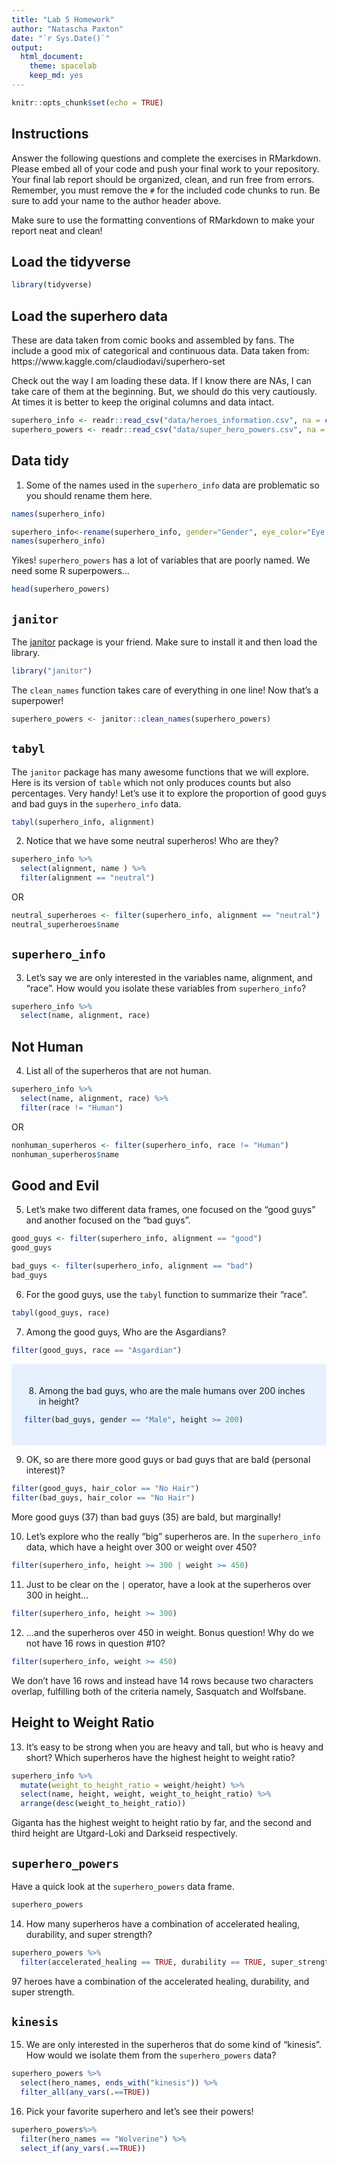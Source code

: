 ```yaml
---
title: "Lab 5 Homework"
author: "Natascha Paxton"
date: "`r Sys.Date()`"
output:
  html_document: 
    theme: spacelab
    keep_md: yes
---
```


```r
knitr::opts_chunk$set(echo = TRUE)
```

## Instructions
Answer the following questions and complete the exercises in RMarkdown. Please embed all of your code and push your final work to your repository. Your final lab report should be organized, clean, and run free from errors. Remember, you must remove the `#` for the included code chunks to run. Be sure to add your name to the author header above.  

Make sure to use the formatting conventions of RMarkdown to make your report neat and clean!  

## Load the tidyverse
```r
library(tidyverse)
```

## Load the superhero data
These are data taken from comic books and assembled by fans. The include a good mix of categorical and continuous data.  Data taken from: https://www.kaggle.com/claudiodavi/superhero-set  

Check out the way I am loading these data. If I know there are NAs, I can take care of them at the beginning. But, we should do this very cautiously. At times it is better to keep the original columns and data intact.  
```r
superhero_info <- readr::read_csv("data/heroes_information.csv", na = c("", "-99", "-"))
superhero_powers <- readr::read_csv("data/super_hero_powers.csv", na = c("", "-99", "-"))
```

## Data tidy
1. Some of the names used in the `superhero_info` data are problematic so you should rename them here.  
```r
names(superhero_info)
```
```r
superhero_info<-rename(superhero_info, gender="Gender", eye_color="Eye color", race="Race", hair_color="Hair color", height="Height", publisher="Publisher", skin_color="Skin color", alignment="Alignment", weight="Weight")
names(superhero_info)
```

Yikes! `superhero_powers` has a lot of variables that are poorly named. We need some R superpowers...
```r
head(superhero_powers)
```

## `janitor`
The [janitor](https://garthtarr.github.io/meatR/janitor.html) package is your friend. Make sure to install it and then load the library.  
```r
library("janitor")
```

The `clean_names` function takes care of everything in one line! Now that's a superpower!
```r
superhero_powers <- janitor::clean_names(superhero_powers)
```

## `tabyl`
The `janitor` package has many awesome functions that we will explore. Here is its version of `table` which not only produces counts but also percentages. Very handy! Let's use it to explore the proportion of good guys and bad guys in the `superhero_info` data.  
```r
tabyl(superhero_info, alignment)
```

2. Notice that we have some neutral superheros! Who are they?
```r
superhero_info %>% 
  select(alignment, name ) %>% 
  filter(alignment == "neutral")
```
OR
```r
neutral_superheroes <- filter(superhero_info, alignment == "neutral") 
neutral_superheroes$name
```


## `superhero_info`
3. Let's say we are only interested in the variables name, alignment, and "race". How would you isolate these variables from `superhero_info`?
```r
superhero_info %>%
  select(name, alignment, race)
```

## Not Human
4. List all of the superheros that are not human.
```r
superhero_info %>% 
  select(name, alignment, race) %>% 
  filter(race != "Human")
```
OR
```r
nonhuman_superheros <- filter(superhero_info, race != "Human") 
nonhuman_superheros$name
```


## Good and Evil
5. Let's make two different data frames, one focused on the "good guys" and another focused on the "bad guys".
```r
good_guys <- filter(superhero_info, alignment == "good")
good_guys
```
```r
bad_guys <- filter(superhero_info, alignment == "bad")
bad_guys
```

6. For the good guys, use the `tabyl` function to summarize their "race".
```r
tabyl(good_guys, race)
```

7. Among the good guys, Who are the Asgardians?
```r
filter(good_guys, race == "Asgardian") 
```
<style>
div.blue { background-color:#e6f0ff; border-radius: 5px; padding: 20px;}
</style>
<div class = "blue">

8. Among the bad guys, who are the male humans over 200 inches in height?
```r
filter(bad_guys, gender == "Male", height >= 200)
```
</div>

9. OK, so are there more good guys or bad guys that are bald (personal interest)?
```r
filter(good_guys, hair_color == "No Hair")
filter(bad_guys, hair_color == "No Hair")
```
More good guys (37) than bad guys (35) are bald, but marginally!

10. Let's explore who the really "big" superheros are. In the `superhero_info` data, which have a height over 300 or weight over 450?
```r
filter(superhero_info, height >= 300 | weight >= 450)
```

11. Just to be clear on the `|` operator,  have a look at the superheros over 300 in height...
```r
filter(superhero_info, height >= 300)
```

12. ...and the superheros over 450 in weight. Bonus question! Why do we not have 16 rows in question #10?
```r
filter(superhero_info, weight >= 450)
```
We don't have 16 rows and instead have 14 rows because two characters overlap, fulfilling both of the criteria namely, Sasquatch and Wolfsbane.

## Height to Weight Ratio
13. It's easy to be strong when you are heavy and tall, but who is heavy and short? Which superheros have the highest height to weight ratio?
```r
superhero_info %>% 
  mutate(weight_to_height_ratio = weight/height) %>%
  select(name, height, weight, weight_to_height_ratio) %>% 
  arrange(desc(weight_to_height_ratio))
```
Giganta has the highest weight to height ratio by far, and the second and third height are Utgard-Loki and Darkseid respectively. 

## `superhero_powers`
Have a quick look at the `superhero_powers` data frame.  
```r
superhero_powers
```

14. How many superheros have a combination of accelerated healing, durability, and super strength?
```r
superhero_powers %>% 
  filter(accelerated_healing == TRUE, durability == TRUE, super_strength == TRUE)
```
97 heroes have a combination of the accelerated healing, durability, and super strength. 

## `kinesis`
15. We are only interested in the superheros that do some kind of "kinesis". How would we isolate them from the `superhero_powers` data?
```r
superhero_powers %>% 
  select(hero_names, ends_with("kinesis")) %>% 
  filter_all(any_vars(.==TRUE))
```

16. Pick your favorite superhero and let's see their powers!
```r
superhero_powers%>% 
  filter(hero_names == "Wolverine") %>% 
  select_if(any_vars(.==TRUE))
```